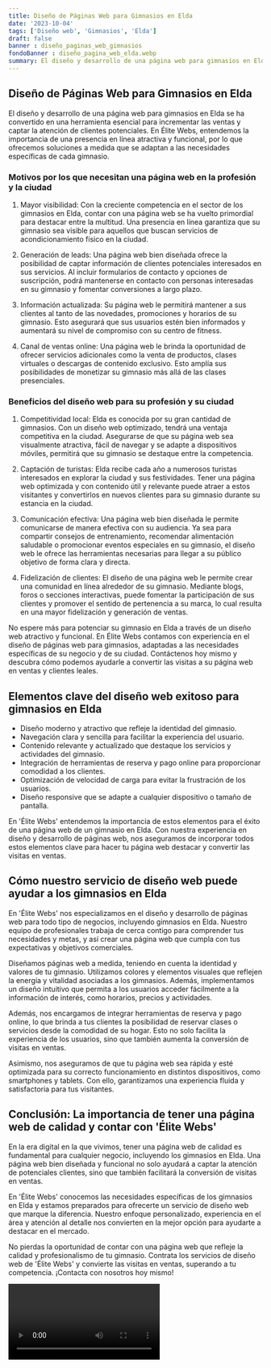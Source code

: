 ```yaml
---
title: Diseño de Páginas Web para Gimnasios en Elda
date: '2023-10-04'
tags: ['Diseño web', 'Gimnasios', 'Elda']
draft: false
banner : diseño_paginas_web_gimnasios
fondoBanner : diseño_pagina_web_elda.webp
summary: El diseño y desarrollo de una página web para gimnasios en Elda se ha convertido en una herramienta esencial para incrementar las ventas y captar la atención de clientes potenciales. En Élite Webs, entendemos la importancia de una presencia en línea atractiva y funcional, por lo que ofrecemos soluciones a medida que se adaptan a las necesidades específicas de cada gimnasio.
---
```


## Diseño de Páginas Web para Gimnasios en Elda

El diseño y desarrollo de una página web para gimnasios en Elda se ha convertido en una herramienta esencial para incrementar las ventas y captar la atención de clientes potenciales. En Élite Webs, entendemos la importancia de una presencia en línea atractiva y funcional, por lo que ofrecemos soluciones a medida que se adaptan a las necesidades específicas de cada gimnasio.

### Motivos por los que necesitan una página web en la profesión y la ciudad

1. Mayor visibilidad: Con la creciente competencia en el sector de los gimnasios en Elda, contar con una página web se ha vuelto primordial para destacar entre la multitud. Una presencia en línea garantiza que su gimnasio sea visible para aquellos que buscan servicios de acondicionamiento físico en la ciudad.

2. Generación de leads: Una página web bien diseñada ofrece la posibilidad de captar información de clientes potenciales interesados en sus servicios. Al incluir formularios de contacto y opciones de suscripción, podrá mantenerse en contacto con personas interesadas en su gimnasio y fomentar conversiones a largo plazo.

3. Información actualizada: Su página web le permitirá mantener a sus clientes al tanto de las novedades, promociones y horarios de su gimnasio. Esto asegurará que sus usuarios estén bien informados y aumentará su nivel de compromiso con su centro de fitness.

4. Canal de ventas online: Una página web le brinda la oportunidad de ofrecer servicios adicionales como la venta de productos, clases virtuales o descargas de contenido exclusivo. Esto amplía sus posibilidades de monetizar su gimnasio más allá de las clases presenciales.

### Beneficios del diseño web para su profesión y su ciudad

1. Competitividad local: Elda es conocida por su gran cantidad de gimnasios. Con un diseño web optimizado, tendrá una ventaja competitiva en la ciudad. Asegurarse de que su página web sea visualmente atractiva, fácil de navegar y se adapte a dispositivos móviles, permitirá que su gimnasio se destaque entre la competencia.

2. Captación de turistas: Elda recibe cada año a numerosos turistas interesados en explorar la ciudad y sus festividades. Tener una página web optimizada y con contenido útil y relevante puede atraer a estos visitantes y convertirlos en nuevos clientes para su gimnasio durante su estancia en la ciudad.

3. Comunicación efectiva: Una página web bien diseñada le permite comunicarse de manera efectiva con su audiencia. Ya sea para compartir consejos de entrenamiento, recomendar alimentación saludable o promocionar eventos especiales en su gimnasio, el diseño web le ofrece las herramientas necesarias para llegar a su público objetivo de forma clara y directa.

4. Fidelización de clientes: El diseño de una página web le permite crear una comunidad en línea alrededor de su gimnasio. Mediante blogs, foros o secciones interactivas, puede fomentar la participación de sus clientes y promover el sentido de pertenencia a su marca, lo cual resulta en una mayor fidelización y generación de ventas.

No espere más para potenciar su gimnasio en Elda a través de un diseño web atractivo y funcional. En Élite Webs contamos con experiencia en el diseño de páginas web para gimnasios, adaptadas a las necesidades específicas de su negocio y de su ciudad. Contáctenos hoy mismo y descubra cómo podemos ayudarle a convertir las visitas a su página web en ventas y clientes leales.

<GifSeo />

<Cta />

## Elementos clave del diseño web exitoso para gimnasios en Elda

- Diseño moderno y atractivo que refleje la identidad del gimnasio.
- Navegación clara y sencilla para facilitar la experiencia del usuario.
- Contenido relevante y actualizado que destaque los servicios y actividades del gimnasio.
- Integración de herramientas de reserva y pago online para proporcionar comodidad a los clientes.
- Optimización de velocidad de carga para evitar la frustración de los usuarios.
- Diseño responsive que se adapte a cualquier dispositivo o tamaño de pantalla.

En 'Élite Webs' entendemos la importancia de estos elementos para el éxito de una página web de un gimnasio en Elda. Con nuestra experiencia en diseño y desarrollo de páginas web, nos aseguramos de incorporar todos estos elementos clave para hacer tu página web destacar y convertir las visitas en ventas.

## Cómo nuestro servicio de diseño web puede ayudar a los gimnasios en Elda

En 'Élite Webs' nos especializamos en el diseño y desarrollo de páginas web para todo tipo de negocios, incluyendo gimnasios en Elda. Nuestro equipo de profesionales trabaja de cerca contigo para comprender tus necesidades y metas, y así crear una página web que cumpla con tus expectativas y objetivos comerciales.

Diseñamos páginas web a medida, teniendo en cuenta la identidad y valores de tu gimnasio. Utilizamos colores y elementos visuales que reflejen la energía y vitalidad asociadas a los gimnasios. Además, implementamos un diseño intuitivo que permita a los usuarios acceder fácilmente a la información de interés, como horarios, precios y actividades.

Además, nos encargamos de integrar herramientas de reserva y pago online, lo que brinda a tus clientes la posibilidad de reservar clases o servicios desde la comodidad de su hogar. Esto no solo facilita la experiencia de los usuarios, sino que también aumenta la conversión de visitas en ventas.

Asimismo, nos aseguramos de que tu página web sea rápida y esté optimizada para su correcto funcionamiento en distintos dispositivos, como smartphones y tablets. Con ello, garantizamos una experiencia fluida y satisfactoria para tus visitantes.

## Conclusión: La importancia de tener una página web de calidad y contar con 'Élite Webs'

En la era digital en la que vivimos, tener una página web de calidad es fundamental para cualquier negocio, incluyendo los gimnasios en Elda. Una página web bien diseñada y funcional no solo ayudará a captar la atención de potenciales clientes, sino que también facilitará la conversión de visitas en ventas.

En 'Élite Webs' conocemos las necesidades específicas de los gimnasios en Elda y estamos preparados para ofrecerte un servicio de diseño web que marque la diferencia. Nuestro enfoque personalizado, experiencia en el área y atención al detalle nos convierten en la mejor opción para ayudarte a destacar en el mercado.

No pierdas la oportunidad de contar con una página web que refleje la calidad y profesionalismo de tu gimnasio. Contrata los servicios de diseño web de 'Élite Webs' y convierte las visitas en ventas, superando a tu competencia. ¡Contacta con nosotros hoy mismo!

<Video />

<CtaBot job='Gimnasios' city='Elda'/>

<Gmaps query='Elda+españa+maps' />